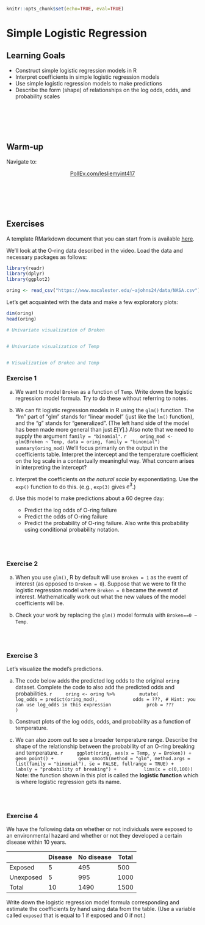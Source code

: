 ```r
knitr::opts_chunk$set(echo=TRUE, eval=TRUE)
```

# Simple Logistic Regression

## Learning Goals {-}

- Construct simple logistic regression models in R
- Interpret coefficients in simple logistic regression models
- Use simple logistic regression models to make predictions
- Describe the form (shape) of relationships on the log odds, odds, and probability scales

<br><br><br><br>

## Warm-up {-}

Navigate to:

<center>
[PollEv.com/lesliemyint417](https://www.PollEv.com/lesliemyint417)
</center>

<br><br><br><br>

## Exercises {-}

A template RMarkdown document that you can start from is available [here](template_rmds/16-simple-logistic-regression.Rmd).

We'll look at the O-ring data described in the video. Load the data and necessary packages as follows:

```r
library(readr)
library(dplyr)
library(ggplot2)

oring <- read_csv("https://www.macalester.edu/~ajohns24/data/NASA.csv")
```

Let's get acquainted with the data and make a few exploratory plots:

```r
dim(oring)
head(oring)

# Univariate visualization of Broken


# Univariate visualization of Temp


# Visualization of Broken and Temp
```

### Exercise 1 {-}

a. We want to model `Broken` as a function of `Temp`. Write down the logistic regression model formula. Try to do these without referring to notes.

b. We can fit logistic regression models in R using the `glm()` function. The "lm" part of "glm" stands for "linear model" (just like the `lm()` function), and the "g" stands for "generalized". (The left hand side of the model has been made more general than just $E[Y]$.) Also note that we need to supply the argument `family = "binomial"`.
    ```r
    oring_mod <- glm(Broken ~ Temp, data = oring, family = "binomial")
    summary(oring_mod)
    ```
    We'll focus primarily on the output in the coefficients table. Interpret the intercept and the temperature coefficient on the log scale in a contextually meaningful way. What concern arises in interpreting the intercept?

c. Interpret the coefficients *on the natural scale* by exponentiating. Use the `exp()` function to do this. (e.g., `exp(3)` gives $e^3$.)

d. Use this model to make predictions about a 60 degree day:
    - Predict the log odds of O-ring failure
    - Predict the odds of O-ring failure
    - Predict the probability of O-ring failure. Also write this probability using conditional probability notation.

<br><br>

### Exercise 2 {-}

a. When you use `glm()`, R by default will use `Broken = 1` as the event of interest (as opposed to `Broken = 0`). Suppose that we were to fit the logistic regression model where `Broken = 0` became the event of interest. Mathematically work out what the new values of the model coefficients will be.

b. Check your work by replacing the `glm()` model formula with `Broken==0 ~ Temp`.

<br><br>

### Exercise 3 {-}

Let's visualize the model's predictions.

a. The code below adds the predicted log odds to the original `oring` dataset. Complete the code to also add the predicted odds and probabilities.
    ```r
    oring <- oring %>%
        mutate(
            log_odds = predict(oring_mod),
            odds = ???, # Hint: you can use log_odds in this expression
            prob = ???
        )
    ```

b. Construct plots of the log odds, odds, and probability as a function of temperature.

c. We can also zoom out to see a broader temperature range. Describe the shape of the relationship between the probability of an O-ring breaking and temperature.
    ```r
    ggplot(oring, aes(x = Temp, y = Broken)) +
        geom_point() +
        geom_smooth(method = "glm", method.args = list(family = "binomial"), se = FALSE, fullrange = TRUE) + 
        labs(y = "probability of breaking") + 
        lims(x = c(0,100))
    ```
    Note: the function shown in this plot is called the **logistic function** which is where logistic regression gets its name.

<br><br>

### Exercise 4 {-}

We have the following data on whether or not individuals were exposed to an environmental hazard and whether or not they developed a certain disease within 10 years.

|           | Disease | No disease | Total |
|-----------|---------|------------|-------|
| Exposed   | 5       | 495        | 500   |
| Unexposed | 5       | 995        | 1000  |
| Total     | 10      | 1490       | 1500  |

Write down the logistic regression model formula corresponding and estimate the coefficients by hand using data from the table. (Use a variable called `exposed` that is equal to 1 if exposed and 0 if not.)

